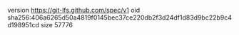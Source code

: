 version https://git-lfs.github.com/spec/v1
oid sha256:406a6265d50a4819f0145bec37ce220db2f3d24df1d83d9bc22b9c4d198951cd
size 57776
